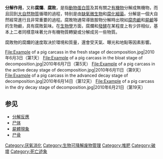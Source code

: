 {{Not|生物降解}}
'''分解作用'''，又称'''腐爛'''、'''腐敗'''，是指[[動物|動物]][[蛋白質|蛋白質]]及其有關之[[有機物|有機物]]分解成無機物，而且回到[[大自然|大自然]][[物質|物質]]循環的過程，特别是由[[缺氧微生物|缺氧微生物]]和[[腐化細菌|腐化細菌]]。分解是一個大自然經常進行且非常重要的過程。腐敗物通常導致胺物分解時出現如[[腐肉鹼|腐肉鹼]]和[[屍鹼|屍鹼]]等的生物鹼，具有腐敗氣味。在[[生物學|生物學]]方面，腐爛和[[發酵|發酵]]在某程度上有少許相似，基本上二者同樣意味著允许有機物質轉變或分解成另一些物質。

腐敗物的腐爛的速度取决於環境和質量，還會受天氣、曝光和地點等因素影響。

<gallery caption="一只[[家猪|家猪]]尸体的腐烂过程 " mode="packed">
File:Example of a pig carcass in the fresh stage of decomposition.jpg|2010年6月3日（第1天）
File:Example of a pig carcass in the bloat stage of decomposition.jpg|2010年6月7日（第5天）
File:Example of a pig carcass in the active decay stage of decomposition.jpg|2010年6月11日（第9天）
File:Example of a pig carcass in the advanced decay stage of decomposition.jpg|2010年6月14日（第12天）
File:Example of a pig carcass in the dry decay stage of decomposition.jpg|2010年6月21日（第19天）
</gallery>

== 参见 ==
{{Portal|死亡|Skull 2.svg}}
{{Commonscat|Decomposition}}
*[[分解反應|分解反應]]
* [[尸体|尸体]]
* [[屍體現象|屍體現象]]
* [[尸骨|尸骨]]

{{Death and related topics}}
{{化学小作品}}
{{生物小作品}}

[[Category:厌氧消化|Category:厌氧消化]]
[[Category:生物可降解废物管理|Category:生物可降解废物管理]]
[[Category:堆肥|Category:堆肥]]
[[Category:破壞|Category:破壞]]
[[Category:死亡迹象|Category:死亡迹象]]
